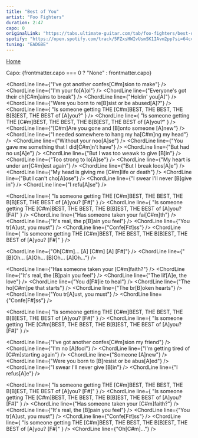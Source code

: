 ```yaml
---
title: "Best of You"
artist: "Foo Fighters"
duration: 2:47
capo: 0
originalLink: "https://tabs.ultimate-guitar.com/tab/foo-fighters/best-of-you-chords-188224"
spotify: "https://open.spotify.com/track/5FZxsHWIvUsmSK1IAvm2pp?si=64ccdb5910264e2e"
tuning: "EADGBE"
---
```



<a href="/"> Home</a>

<Spotify
  artist={frontmatter.artist}
  link={frontmatter.spotify}
  title={frontmatter.title}
/>

<p> Capo: {frontmatter.capo === 0 ? "None" : frontmatter.capo} </p>

<ChordLine line={"I've got another confes[C#m]sion to make"} />
<ChordLine line={"I'm your fo[A]ol"} />
<ChordLine line={"Everyone's got their ch[C#m]ains to break"} />
<ChordLine line={"Holdin' you[A]"} />
<ChordLine line={"Were you born to re[B]sist or be abused[A]?"} />
<ChordLine
  line={
    "Is someone getting THE [C#m]BEST, THE BEST, THE B[B]EST, THE BEST of [A]you?"
  }
/>
<ChordLine
  line={
    "Is someone getting THE [C#m]BEST, THE BEST, THE B[B]EST, THE BEST of [A]you?"
  }
/>
<ChordLine line={"[C#m]Are you gone and [B]onto someone [A]new"} />
<ChordLine line={"I needed somewhere to hang my ha[C#m]ng my head"} />
<ChordLine line={"Without your noo[A]se"} />
<ChordLine line={"You gave me something that I did[C#m]n't have"} />
<ChordLine line={"But had no us[A]e"} />
<ChordLine line={"But I was too weawk to give [B]in"} />
<ChordLine line={"Too strong to lo[A]se"} />
<ChordLine line={"My heart is under arr[C#m]est again"} />
<ChordLine line={"But I break loos[A]e"} />
<ChordLine line={"My head is giving me [C#m]life or death"} />
<ChordLine line={"But I can't cho[A]ose"} />
<ChordLine line={"I swear I'll never [B]give in"} />
<ChordLine line={"I refu[A]se"} />

<ChordLine
  line={
    "Is someone getting THE [C#m]BEST, THE BEST, THE B[B]EST, THE BEST of [A]you?   [F#]"
  }
/>
<ChordLine
  line={
    "Is someone getting THE [C#m]BEST, THE BEST, THE B[B]EST, THE BEST of [A]you?   [F#]"
  }
/>
<ChordLine line={"Has someone taken your fai[C#m]th"} />
<ChordLine line={"It's real, the p[B]ain you feel"} />
<ChordLine line={"You tr[A]ust, you must"} />
<ChordLine line={"Confe[F#]ss"} />
<ChordLine
  line={
    "Is someone getting THE [C#m]BEST, THE BEST, THE B[B]EST, THE BEST of [A]you?   [F#]"
  }
/>

<ChordLine line={"Oh[C#m]...     [A]        [C#m]       [A]      [F#]"} />
<ChordLine line={"[B]Oh... [A]Oh... [B]Oh... [A]Oh..."} />

<ChordLine line={"Has someone taken your [C#m]faith?"} />
<ChordLine line={"It's real, the [B]pain you feel"} />
<ChordLine line={"The lif[A]e, the love"} />
<ChordLine line={"You d[F#]ie to heal"} />
<ChordLine line={"The ho[C#m]pe that starts"} />
<ChordLine line={"The br[B]oken hearts"} />
<ChordLine line={"You tr[A]ust, you must"} />
<ChordLine line={"Confe[F#]ss"} />

<ChordLine
  line={
    "Is someone getting THE [C#m]BEST, THE BEST, THE B[B]EST, THE BEST of [A]you?   [F#]"
  }
/>
<ChordLine
  line={
    "Is someone getting THE [C#m]BEST, THE BEST, THE B[B]EST, THE BEST of [A]you?   [F#]"
  }
/>

<ChordLine line={"I've got another confes[C#m]sion my friend"} />
<ChordLine line={"I'm no [A]fool"} />
<ChordLine line={"I'm getting tired of [C#m]starting again"} />
<ChordLine line={"Someone [A]new"} />
<ChordLine line={"Were you born to [B]resist or be abus[A]ed"} />
<ChordLine line={"I swear I'll never give [B]in"} />
<ChordLine line={"I refus[A]e"} />

<ChordLine
  line={
    "Is someone getting THE [C#m]BEST, THE BEST, THE B[B]EST, THE BEST of [A]you?   [F#]"
  }
/>
<ChordLine
  line={
    "Is someone getting THE [C#m]BEST, THE BEST, THE B[B]EST, THE BEST of [A]you?   [F#]"
  }
/>
<ChordLine line={"Has someone taken your [C#m]faith?"} />
<ChordLine line={"It's real, the [B]pain you feel"} />
<ChordLine line={"You tr[A]ust, you must"} />
<ChordLine line={"Confe[F#]ss"} />
<ChordLine
  line={
    "Is someone getting THE [C#m]BEST, THE BEST, THE B[B]EST, THE BEST of [A]you?   [F#]"
  }
/>
<ChordLine line={"Oh[C#m]..."} />
